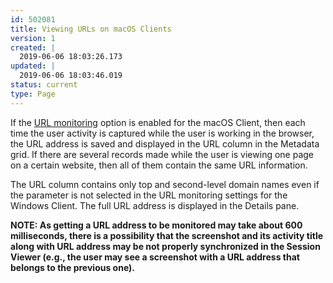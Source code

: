 ---
id: 502081
title: Viewing URLs on macOS Clients
version: 1
created: |
  2019-06-06 18:03:26.173
updated: |
  2019-06-06 18:03:46.019
status: current
type: Page
---

If the [URL monitoring](#_URL_Monitoring_Parameters_3) option is enabled for the macOS Client, then each time the user activity is captured while the user is working in the browser, the URL address is saved and displayed in the URL column in the Metadata grid. If there are several records made while the user is viewing one page on a certain website, then all of them contain the same URL information.

The URL column contains only top and second-level domain names even if the parameter is not selected in the URL monitoring settings for the Windows Client. The full URL address is displayed in the Details pane.

**NOTE: As getting a URL address to be monitored may take about 600 milliseconds, there is a possibility that the screenshot and its activity title along with URL address may be not properly synchronized in the Session Viewer (e.g., the user may see a screenshot with a URL address that belongs to the previous one).**

